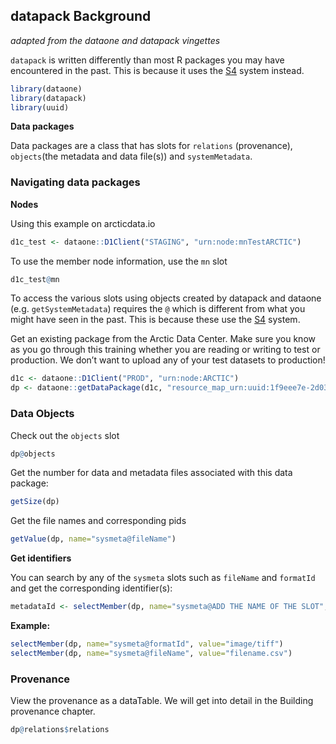 ## datapack Background
*adapted from the dataone and datapack vingettes*

`datapack` is written differently than most R packages you may have encountered in the past. This is because it uses the [S4](https://adv-r.hadley.nz/s4.html) system instead.

```r
library(dataone)
library(datapack)
library(uuid)
```

**Data packages**

Data packages are a class that has slots for `relations` (provenance), `objects`(the metadata and data file(s)) and `systemMetadata`.

### Navigating data packages

**Nodes**

Using this example on arcticdata.io

```r
d1c_test <- dataone::D1Client("STAGING", "urn:node:mnTestARCTIC")
```

To use the member node information, use the `mn` slot

```r
d1c_test@mn
```


::: {.callout-note}
To access the various slots using objects created by datapack and dataone (e.g. `getSystemMetadata`) requires the `@` which is different from what you might have seen in the past. This is because these use the [S4](https://adv-r.hadley.nz/s4.html) system. 
:::

Get an existing package from the Arctic Data Center. Make sure you know as you go through this training whether you are reading or writing to test or production. We don't want to upload any of your test datasets to production!


```r
d1c <- dataone::D1Client("PROD", "urn:node:ARCTIC")
dp <- dataone::getDataPackage(d1c, "resource_map_urn:uuid:1f9eee7e-2d03-43c4-ad7f-f300e013ab28")
```


### Data Objects

Check out the `objects` slot 

```r
dp@objects
```

Get the number for data and metadata files associated with this data package:

```r
getSize(dp)
```

Get the file names and corresponding pids

```r
getValue(dp, name="sysmeta@fileName")
```


**Get identifiers**

You can search by any of the `sysmeta` slots such as `fileName` and `formatId` and get the corresponding identifier(s):

```r
metadataId <- selectMember(dp, name="sysmeta@ADD THE NAME OF THE SLOT", value="PATTERN TO SEARCH BY")
```


**Example:** 

```r
selectMember(dp, name="sysmeta@formatId", value="image/tiff")
selectMember(dp, name="sysmeta@fileName", value="filename.csv")
```


### Provenance

View the provenance as a dataTable. We will get into detail in the Building provenance chapter.

```r
dp@relations$relations
```
